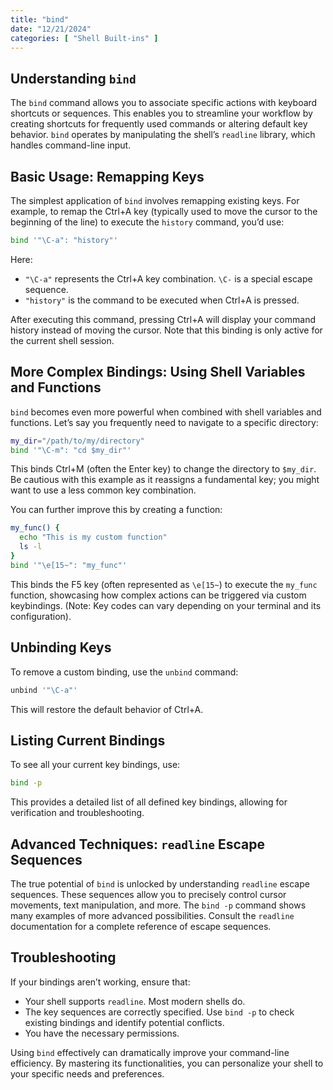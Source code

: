 ```yaml
---
title: "bind"
date: "12/21/2024"
categories: [ "Shell Built-ins" ]
---
```

## Understanding `bind`

The `bind` command allows you to associate specific actions with keyboard shortcuts or sequences. This enables you to streamline your workflow by creating shortcuts for frequently used commands or altering default key behavior.  `bind` operates by manipulating the shell's `readline` library, which handles command-line input.

## Basic Usage: Remapping Keys

The simplest application of `bind` involves remapping existing keys. For example, to remap the Ctrl+A key (typically used to move the cursor to the beginning of the line) to execute the `history` command, you'd use:

```bash
bind '"\C-a": "history"'
```

Here:

* `"\C-a"` represents the Ctrl+A key combination.  `\C-` is a special escape sequence.
* `"history"` is the command to be executed when Ctrl+A is pressed.

After executing this command, pressing Ctrl+A will display your command history instead of moving the cursor.  Note that this binding is only active for the current shell session.

##  More Complex Bindings:  Using Shell Variables and Functions

`bind` becomes even more powerful when combined with shell variables and functions.  Let's say you frequently need to navigate to a specific directory:

```bash
my_dir="/path/to/my/directory"
bind '"\C-m": "cd $my_dir"'
```

This binds Ctrl+M (often the Enter key) to change the directory to `$my_dir`. Be cautious with this example as it reassigns a fundamental key; you might want to use a less common key combination.

You can further improve this by creating a function:

```bash
my_func() {
  echo "This is my custom function"
  ls -l
}
bind '"\e[15~": "my_func"'
```

This binds the F5 key (often represented as `\e[15~`) to execute the `my_func` function, showcasing how complex actions can be triggered via custom keybindings.  (Note:  Key codes can vary depending on your terminal and its configuration).

## Unbinding Keys

To remove a custom binding, use the `unbind` command:

```bash
unbind '"\C-a"'
```

This will restore the default behavior of Ctrl+A.


## Listing Current Bindings

To see all your current key bindings, use:

```bash
bind -p
```

This provides a detailed list of all defined key bindings, allowing for verification and troubleshooting.


## Advanced Techniques:  `readline` Escape Sequences

The true potential of `bind` is unlocked by understanding `readline` escape sequences. These sequences allow you to precisely control cursor movements, text manipulation, and more. The `bind -p` command shows many examples of more advanced possibilities. Consult the `readline` documentation for a complete reference of escape sequences.



## Troubleshooting

If your bindings aren't working, ensure that:

* Your shell supports `readline`. Most modern shells do.
* The key sequences are correctly specified.  Use `bind -p` to check existing bindings and identify potential conflicts.
* You have the necessary permissions.


Using `bind` effectively can dramatically improve your command-line efficiency.  By mastering its functionalities, you can personalize your shell to your specific needs and preferences.

